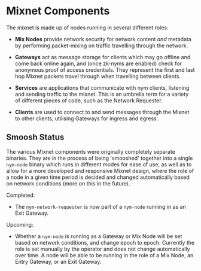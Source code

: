 # Mixnet Components
The mixnet is made up of nodes running in several different roles:
* **Mix Nodes** provide network security for network content _and_ metadata by performing packet-mixing on traffic travelling through the network.
* **Gateways** act as message storage for clients which may go offline and come back online again, and (once zk-nyms are enabled) check for anonymous proof of access credentials. They represent the first and last hop Mixnet packets travel through when travelling between clients.
* **Services** are applications that communicate with nym clients, listening and sending traffic to the mixnet. This is an umbrella term for a variety of different pieces of code, such as the Network Requester.

* **Clients** are used to connect to and send messages through the Mixnet to other clients, utilising Gateways for ingress and egress.

## Smoosh Status
The various Mixnet components were originally completely separate binaries. They are in the process of being 'smooshed' together into a single `nym-node` binary which runs in different modes for ease of use, as well as to allow for a more developed and responsive Mixnet design, where the role of a node in a given time period is decided and changed automatically based on network conditions (more on this in the future).

Completed:
* The `nym-network-requester` is now part of a `nym-node` running in as an Exit Gateway.

Upcoming:
* Whether a `nym-node` is running as a Gateway or Mix Node will be set based on network conditions, and change epoch to epoch. Currently the role is set manually by the operator and does not change automatically over time. A node will be able to be running in the role of a Mix Node, an Entry Gateway, or an Exit Gateway.
